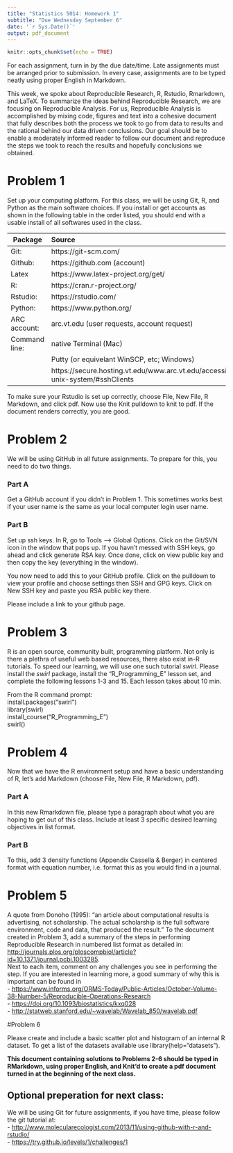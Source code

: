 ```yaml
---
title: "Statistics 5014: Homework 1"
subtitle: "Due Wednesday September 6"
date: '`r Sys.Date()`'
output: pdf_document
---
```


```r
knitr::opts_chunk$set(echo = TRUE)
```

For each assignment, turn in by the due date/time.  Late assignments must be  arranged prior to submission.  In every case, assignments are to be typed neatly using proper English in Markdown.

This week, we spoke about Reproducible Research, R, Rstudio, Rmarkdown, and LaTeX.  To summarize the ideas behind Reproducible Research, we are focusing on Reproducible Analysis.  For us, Reproducible Analysis is accomplished by mixing code, figures and text into a cohesive document that fully describes both the process we took to go from data to results and the rational behind our data driven conclusions.  Our goal should be to enable a moderately informed reader to follow our document and reproduce the steps we took to reach the results and hopefully conclusions we obtained.

# Problem 1

Set up your computing platform.  For this class, we will be using Git, R, and Python as the main software choices.  If you install or get accounts as shown in the following table in the order listed, you should end with a usable install of all softwares used in the class.

Package         Source
-------         --------------------------------
Git:            https://git-scm.com/
Github:         https://github.com (account) 
Latex           https://www.latex-project.org/get/
R:              https://cran.r-project.org/  
Rstudio:        https://rstudio.com/  
Python:         https://www.python.org/ 
ARC account:    arc.vt.edu (user requests, account request)
Command line:   native Terminal (Mac)
                Putty (or equivelant WinSCP, etc; Windows)
                https://secure.hosting.vt.edu/www.arc.vt.edu/accessing-unix-system/#sshClients
-------         --------------------------------

To make sure your Rstudio is set up correctly, choose File, New File, R Markdown, and click pdf.  Now use the Knit pulldown to knit to pdf.  If the document renders correctly, you are good.

# Problem 2

We will be using GitHub in all future assignments.  To prepare for this, you need to do two things.

### Part A
Get a GitHub account if you didn't in Problem 1.  This sometimes works best if your user name is the same as your local computer login user name.  

### Part B
Set up ssh keys. In R, go to Tools --> Global Options.  Click on the Git/SVN icon in the window that pops up.  If you havn't messed with SSH keys, go ahead and click generate RSA key.  Once done, click on view public key and then copy the key (everything in the window). 

You now need to add this to your GitHub profile.  Click on the pulldown to view your profile and choose settings then SSH and GPG keys.  Click on New SSH key and paste you RSA public key there.

Please include a link to your github page.  

# Problem 3

R is an open source, community built, programming platform.  Not only is there a plethra of useful web based resources, there also exist in-R tutorials.  To speed our learning, we will use one such tutorial _swirl_.  Please install the _swirl_ package, install the "R_Programming_E" lesson set, and complete the following lessons 1-3 and 15.  Each lesson takes about 10 min.  

From the R command prompt:  
install.packages("swirl")  
library(swirl)  
install_course("R_Programming_E")  
swirl()  


# Problem 4

Now that we have the R environment setup and have a basic understanding of R, let's add Markdown (choose File, New File, R Markdown, pdf).  

### Part A
In this new Rmarkdown file, please type a paragraph about what you are hoping to get out of this class.  Include at least 3 specific desired learning objectives in list format.  

### Part B
To this, add 3 density functions (Appendix Cassella & Berger) in centered format with equation number, i.e. format this as you would find in a journal.  

# Problem 5

A quote from Donoho (1995): "an article about computational results is advertising, not scholarship. The actual scholarship is the full software environment, code and data, that produced the result."  To the document created in Problem 3, add a summary of the steps in performing Reproducible Research in numbered list format as detailed in:  
<http://journals.plos.org/ploscompbiol/article?id=10.1371/journal.pcbi.1003285>.  
\newline
Next to each item, comment on any challenges you see in performing the step.  If you are interested in learning more, a good summary of why this is important can be found in  
- <https://www.informs.org/ORMS-Today/Public-Articles/October-Volume-38-Number-5/Reproducible-Operations-Research>  
- <https://doi.org/10.1093/biostatistics/kxq028>  
- <http://statweb.stanford.edu/~wavelab/Wavelab_850/wavelab.pdf>

#Problem 6

Please create and include a basic scatter plot and histogram of an internal R dataset.  To get a list of the datasets available use library(help="datasets").


**This document containing solutions to Problems 2-6 should be typed in RMarkdown, using proper English, and Knit'd to create a pdf document turned in at the beginning of the next class.**


## Optional preperation for next class:  
We will be using Git for future assignments, if you have time, please follow the git tutorial at:  
- <http://www.molecularecologist.com/2013/11/using-github-with-r-and-rstudio/>  
- <https://try.github.io/levels/1/challenges/1>





